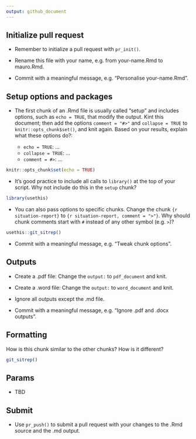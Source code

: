 ```yaml
---
output: github_document
---
```


## Initialize pull request

* Remember to initialize a pull request with `pr_init()`.

* Rename this file with your name, e.g. from your-name.Rmd to mauro.Rmd.

* Commit with a meaningful message, e.g. "Personalise your-name.Rmd".

## Setup options and packages

* The first chunk of an .Rmd file is usually called "setup" and includes options, such as `echo = TRUE`, that modify the output. Kint this document; then add the options `comment = "#>"` and `collapse = TRUE` to `knitr::opts_chunk$set()`, and knit again. Based on your results, explain what these options do?:

  * `echo = TRUE`: ...
  * `collapse = TRUE`: ...
  * `comment = #>`: ...

```r
knitr::opts_chunk$set(echo = TRUE)
```

* It's good practice to include all calls to `library()` at the top of your script. Why not include do this in the `setup` chunk?

```r
library(usethis)
```

* You can also pass options to specific chunks. Change the chunk `{r situation-report}` to `{r situation-report, comment = ">"}`. Why should chunk comments start with `#` instead of any other symbol (e.g. `>`)?

```r
usethis::git_sitrep()
```

* Commit with a meaningful message, e.g. "Tweak chunk options".

## Outputs

* Create a .pdf file: Change the `output:` to `pdf_document` and knit.

* Create a .word file: Change the `output:` to `word_document` and knit.

* Ignore all outputs except the .md file.

* Commit with a meaningful message, e.g. "Ignore .pdf and .docx outputs".

## Formatting

How is this chunk similar to the other chunks? How is it different?

```r
git_sitrep()
```

## Params

* TBD

## Submit

* Use `pr_push()` to submit a pull request with your changes to the .Rmd source and the .md output.


